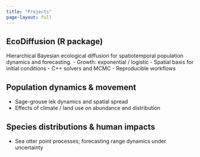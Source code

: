 ```yaml
---
title: "Projects"
page-layout: full
---
```


## EcoDiffusion (R package)
Hierarchical Bayesian ecological diffusion for spatiotemporal population dynamics and forecasting.
- Growth: exponential / logistic
- Spatial basis for initial conditions
- C++ solvers and MCMC
- Reproducible workflows

## Population dynamics & movement
- Sage-grouse lek dynamics and spatial spread
- Effects of climate / land use on abundance and distribution

## Species distributions & human impacts
- Sea otter point processes; forecasting range dynamics under uncertainty
